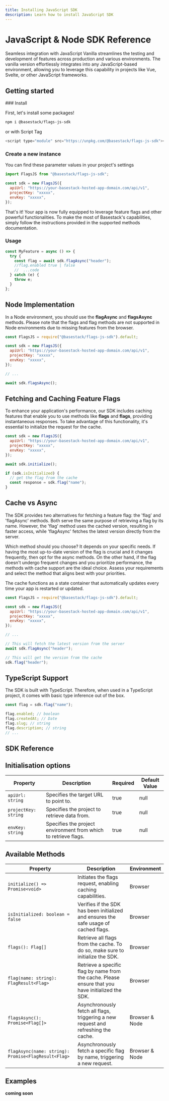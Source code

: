 ```yaml
---
title: Installing JavaScript SDK
description: Learn how to install JavaScript SDK
---
```



# JavaScript & Node SDK Reference

Seamless integration with JavaScript Vanilla streamlines the testing and development of features across production and various environments. The vanilla version effortlessly integrates into any JavaScript-based environment, allowing you to leverage this capability in projects like Vue, Svelte, or other JavaScript frameworks.

## Getting started

<Steps>
  ### Install

First, let's install some packages!

```sh copy npm2yarn
npm i @basestack/flags-js-sdk
```

or with Script Tag

```js copy
<script type="module" src="https://unpkg.com/@basestack/flags-js-sdk"></script>
```

### Create a new instance

You can find these parameter values in your project's settings

```js copy filename="main.js"
import FlagsJS from "@basestack/flags-js-sdk";

const sdk = new FlagsJS({
  apiUrl: "https://your-basestack-hosted-app-domain.com/api/v1",
  projectKey: "xxxxx",
  envKey: "xxxxx",
});
```

That's it! Your app is now fully equipped to leverage feature flags and other powerful functionalities. To make the most of Basestack's capabilities, simply follow the instructions provided in the supported methods documentation.

### Usage

```jsx copy filename="main.js"
const MyFeature = async () => {
  try {
    const flag = await sdk.flagAsync("header");
    //flag.enabled true | false
    //  ...code
  } catch (e) {
    throw e;
  }
};
```

</Steps>

## Node Implementation

In a Node environment, you should use the **flagAsync** and **flagsAsync** methods. Please note that the flags and flag methods are not supported in Node environments due to missing features from the browser.

```js copy filename="main.js"
const FlagsJS = require("@basestack/flags-js-sdk").default;

const sdk = new FlagsJS({
  apiUrl: "https://your-basestack-hosted-app-domain.com/api/v1",
  projectKey: "xxxxx",
  envKey: "xxxxx",
});

// ...

await sdk.flagsAsync();
```

## Fetching and Caching Feature Flags

To enhance your application's performance, our SDK includes caching features that enable you to use methods like **flags** and **flags**, providing instantaneous responses. To take advantage of this functionality, it's essential to initialize the request for the cache.

```js copy filename="main.js"
const sdk = new FlagsJS({
  apiUrl: "https://your-basestack-hosted-app-domain.com/api/v1",
  projectKey: "xxxxx",
  envKey: "xxxxx",
});

await sdk.initialize();

if (sdk.isInitialized) {
  // get the flag from the cache
  const response = sdk.flag("name");
}
```

## Cache vs Async

The SDK provides two alternatives for fetching a feature flag: the 'flag' and 'flagAsync' methods. Both serve the same purpose of retrieving a flag by its name. However, the 'flag' method uses the cached version, resulting in faster access, while 'flagAsync' fetches the latest version directly from the server.

Which method should you choose? It depends on your specific needs. If having the most up-to-date version of the flag is crucial and it changes frequently, then opt for the async methods. On the other hand, if the flag doesn't undergo frequent changes and you prioritize performance, the methods with cache support are the ideal choice. Assess your requirements and select the method that aligns best with your priorities.

<Callout>
  The cache functions as a state container that automatically updates every time
  your app is restarted or updated.
</Callout>

```js copy filename="main.js"
const FlagsJS = require("@basestack/flags-js-sdk").default;

const sdk = new FlagsJS({
  apiUrl: "https://your-basestack-hosted-app-domain.com/api/v1",
  projectKey: "xxxxx",
  envKey: "xxxxx",
});

// ...

// This will fetch the latest version from the server
await sdk.flagAsync("header");

// This will get the version from the cache
sdk.flag("header");
```

## TypeScript Support

The SDK is built with TypeScript. Therefore, when used in a TypeScript project, it comes with basic type inference out of the box.

```js copy filename="main.ts"
const flag = sdk.flag("name");

flag.enabled; // boolean
flag.createdAt; // Date
flag.slug; // string
flag.description; // string
// ...
```

## SDK Reference

## Initialisation options

| Property             | Description                                                     | Required | Default Value |
| -------------------- | --------------------------------------------------------------- | -------- | ------------- |
| `apiUrl: string`     | Specifies the target URL to point to.                           | true     | null          |
| `projectKey: string` | Specifies the project to retrieve data from.                    | true     | null          |
| `envKey: string`     | Specifies the project environment from which to retrieve flags. | true     | null          |

## Available Methods

| Property                                            | Description                                                                                       | Environment    |
| --------------------------------------------------- | ------------------------------------------------------------------------------------------------- | -------------- |
| `initialize() => Promise<void>`                     | Initiates the flags request, enabling caching capabilities.                                       | Browser        |
| `isInitialized: boolean = false`                    | Verifies if the SDK has been initialized and ensures the safe usage of cached flags.              | Browser        |
| `flags(): Flag[]`                                   | Retrieve all flags from the cache. To do so, make sure to initialize the SDK.                     | Browser        |
| `flag(name: string): FlagResult<Flag>`              | Retrieve a specific flag by name from the cache. Please ensure that you have initialized the SDK. | Browser        |
| `flagsAsync(): Promise<Flag[]>`                     | Asynchronously fetch all flags, triggering a new request and refreshing the cache.                | Browser & Node |
| `flagAsync(name: string): Promise<FlagResult<Flag>` | Asynchronously fetch a specific flag by name, triggering a new request.                           | Browser & Node |

## Examples

**coming soon**
